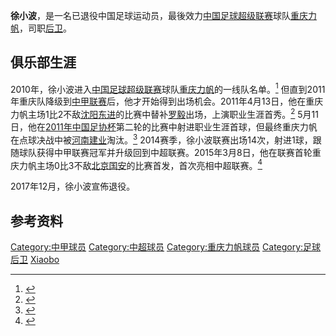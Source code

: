 {{Infobox football biography
| name= 徐小波
| birth_date = {{Birth date and age|mf=yes|1991|2|16}}
| birth_place = [[中国|中国]][[贵州省|贵州省]]
| height = {{height|m=1.72}}
| position = [[后卫_(足球)|后卫]]
| currentclub = 
| clubnumber = 
| youthyears1 =  
| youthclubs1 =  
| years1 = 2010-2016
| clubs1 = [[重庆力帆足球俱乐部|重庆力帆]]
| caps1 = 45  | goals1 = 1
| pcupdate = 2016年10月30日
}}
'''徐小波'''{{BD|1991年|2月16日|||Xu, Xiaobo}}，是一名已退役中国足球运动员，最後效力[[中国足球超级联赛|中国足球超级联赛]]球队[[重庆力帆足球俱乐部|重庆力帆]]，司职[[后卫_(足球)|后卫]]。

==俱乐部生涯==
2010年，徐小波进入[[中国足球超级联赛|中国足球超级联赛]]球队[[重庆力帆足球俱乐部|重庆力帆]]的一线队名单。<ref>{{Cite web |url=http://sports.sohu.com/20100323/n271039067.shtml |title=2010年中超联赛重庆力帆队球员完全名单 |access-date=2015-03-14 |archive-date=2015-05-12 |archive-url=https://web.archive.org/web/20150512040714/http://sports.sohu.com/20100323/n271039067.shtml |dead-url=no }}</ref> 但直到2011年重庆队降级到[[中甲联赛|中甲联赛]]后，他才开始得到出场机会。2011年4月13日，他在重庆力帆主场1比2不敌[[沈阳东进足球俱乐部|沈阳东进]]的比赛中替补[[罗毅_(足球运动员)|罗毅]]出场，上演职业生涯首秀。<ref>{{Cite web |url=http://sports.qq.com/a/20110413/000771.htm |title=重庆1-2沈阳赛季首场失利 东进外援梅开二度 |access-date=2015-03-14 |archive-date=2015-04-02 |archive-url=https://web.archive.org/web/20150402105151/http://sports.qq.com/a/20110413/000771.htm |dead-url=no }}</ref> 5月11日，他在[[2011年中国足协杯|2011年中国足协杯]]第二轮的比赛中射进职业生涯首球，但最终重庆力帆在点球决战中被[[河南建业足球俱乐部|河南建业]]淘汰。<ref>{{Cite web |url=http://sports.163.com/11/0511/21/73Q9TV9U00051C89.html |title=足协杯-内托进争议球 建业点球大战4-2淘汰力帆 |access-date=2015-03-14 |archive-date=2015-07-06 |archive-url=https://web.archive.org/web/20150706104918/http://sports.163.com/11/0511/21/73Q9TV9U00051C89.html |dead-url=no }}</ref> 2014赛季，徐小波联赛出场14次，射进1球，跟随球队获得中甲联赛冠军并升级回到中超联赛。2015年3月8日，他在联赛首轮重庆力帆主场0比3不敌[[北京国安足球俱乐部|北京国安]]的比赛首发，首次亮相中超联赛。<ref>{{Cite web |url=http://sports.sohu.com/20150308/n409486097.shtml |title=外援三叉戟破门 国安3-0客胜力帆开门红 |access-date=2015-03-14 |archive-date=2020-01-31 |archive-url=https://web.archive.org/web/20200131125450/http://sports.sohu.com/20150308/n409486097.shtml |dead-url=no }}</ref>

2017年12月，徐小波宣佈退役。

==参考资料==
{{reflist}}

{{2010年中超分类名单重庆}}
{{2011年中甲分类名单力帆}}
{{2012年中甲分类名单力帆}}
{{2013年中甲分类名单力帆}}
{{2014年中甲分类名单力帆}}
{{2015年中超分类名单力帆}}
{{2016年中超分类名单力帆}}

{{DEFAULTSORT:Xu, Xiaobo}}
[[Category:中甲球员|Category:中甲球员]]
[[Category:中超球员|Category:中超球员]]
[[Category:重庆力帆球员|Category:重庆力帆球员]]
[[Category:足球后卫|Category:足球后卫]]
[[Category:徐姓|Xiaobo]]